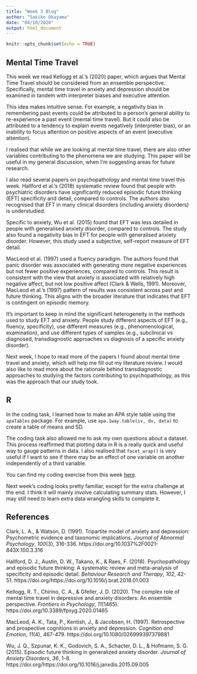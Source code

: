 ```yaml
---
title: "Week 3 Blog"
author: "Sakiko Okayama"
date: "04/10/2020"
output: html_document
---
```


```r
knitr::opts_chunk$set(echo = TRUE)
```

## Mental Time Travel
This week we read Kellogg et al.'s (2020) paper, which argues that Mental Time Travel should be considered from an ensemble perspective. Specifically, mental time travel in anxiety and depression should be examined in tandem with interpreter biases and executive attention.

This idea makes intuitive sense. For example, a negativity bias in remembering past events could be attributed to a person's general ability to re-experience a past event (mental time travel). But it could also be attributed to a tendency to explain events negatively (interpreter bias), or an inability to focus attention on positive aspects of an event (executive attention). 

I realised that while we are looking at mental time travel, there are also other variables contributing to the phenomena we are studying. This paper will be useful in my general discussion, when I'm suggesting areas for future research. 

I also read several papers on psychopathology and mental time travel this week. Hallford et al.'s (2018) systematic review found that people with psychiatric disorders have significantly reduced episodic future thinking (EFT) specificity and detail, compared to controls. The authors also recognised that EFT in many clinical disorders (including anxiety disorders) is understudied.  

Specific to anxiety, Wu et al. (2015) found that EFT was less detailed in people with generalised anxiety disorder, compared to controls. The study also found a negativity bias in EFT for people with generalised anxiety disorder. However, this study used a subjective, self-report measure of EFT detail. 

MacLeod et al. (1997) used a fluency paradigm. The authors found that panic disorder was associated with generating more negative experiences but not fewer positive experiences, compared to controls. This result is consistent with the view that anxiety is associated with relatively high negative affect, but not low positive affect (Clark & Wells, 1991).  Moreover, MacLeod et al.'s (1997) pattern of results was consistent across past and future thinking. This aligns with the broader literature that indicates that EFT is contingent on episodic memory. 

It's important to keep in mind the significant heterogeneity in the methods used to study EFT and anxiety. People study different aspects of EFT (e.g., fluency, specificity), use different measures (e.g., phenomenological, examination), and use different types of samples (e.g., subclinical vs diagnosed, transdiagnostic approaches vs diagnosis of a specific anxiety disorder). 

Next week, I hope to read more of the papers I found about mental time travel and anxiety, which will help me fill out my literature review. I would also like to read more about the rationale behind transdiagnostic approaches to studying the factors contributing to psychopathology, as this was the approach that our study took. 

## R 
In the coding task, I learned how to make an APA style table using the `apaTables` package. For example, use `apa.1way.table(iv, dv, data)` to create a table of means and SD. 

The coding task also allowed me to ask my own questions about a dataset. This process reaffirmed that plotting data in R is a really quick and useful way to gauge patterns in data. I also realised that `facet_wrap()` is very useful if I want to see if there may be an effect of one variable on another independently of a third variable.

You can find my coding exercise from this week [here](https://jenrichmond.github.io/sakiko_project/coding3.html).  

Next week's coding looks pretty familiar, except for the extra challenge at the end. I think it will mainly involve calculating summary stats. However, I may still need to learn extra data wrangling skills to complete it. 

## References
Clark, L. A., & Watson, D. (1991). Tripartite model of anxiety and depression: Psychometric evidence and taxonomic implications. *Journal of Abnormal Psychology*, *100*(3), 316-336. https://doi.org/10.1037%2F0021-843X.100.3.316 

Hallford, D. J., Austin, D. W., Takano, K., & Raes, F. (2018). Psychopathology and episodic future thinking: A systematic review and meta-analysis of specificity and episodic detail. *Behaviour Research and Therapy*, *102*, 42-51. https://doi.org/https://doi.org/10.1016/j.brat.2018.01.003 

Kellogg, R. T., Chirino, C. A., & Gfeller, J. D. (2020). The complex role of mental time travel in depressive and anxiety disorders: An ensemble perspective. *Frontiers in Psychology*, *11*(1465). https://doi.org/10.3389/fpsyg.2020.01465 

MacLeod, A. K., Tata, P., Kentish, J., & Jacobsen, H. (1997). Retrospective and prospective cognitions in anxiety and depression. *Cognition and Emotion*, *11*(4), 467-479. https://doi.org/10.1080/026999397379881 

Wu, J. Q., Szpunar, K. K., Godovich, S. A., Schacter, D. L., & Hofmann, S. G. (2015). Episodic future thinking in generalized anxiety disorder. *Journal of Anxiety Disorders*, *36*, 1-8. https://doi.org/https://doi.org/10.1016/j.janxdis.2015.09.005 
